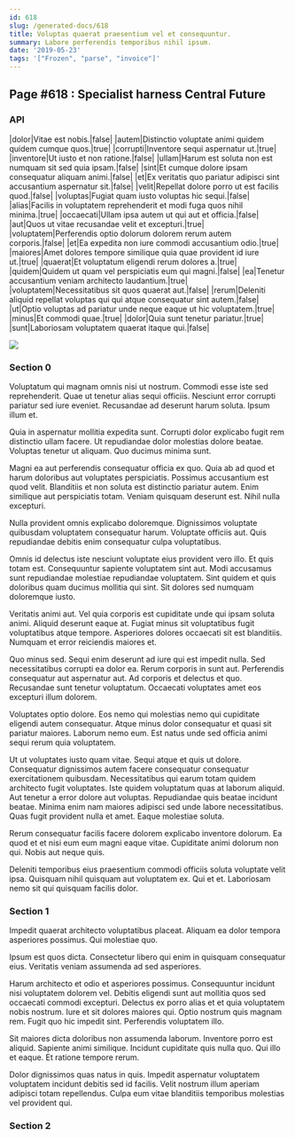 ```yaml
---
id: 618
slug: /generated-docs/618
title: Voluptas quaerat praesentium vel et consequuntur.
summary: Labore perferendis temporibus nihil ipsum.
date: '2019-05-23'
tags: '["Frozen", "parse", "invoice"]'
---
```


## Page #618 : Specialist harness Central Future
### API

|dolor|Vitae est nobis.|false|
|autem|Distinctio voluptate animi quidem quidem cumque quos.|true|
|corrupti|Inventore sequi aspernatur ut.|true|
|inventore|Ut iusto et non ratione.|false|
|ullam|Harum est soluta non est numquam sit sed quia ipsam.|false|
|sint|Et cumque dolore ipsam consequatur aliquam animi.|false|
|et|Ex veritatis quo pariatur adipisci sint accusantium aspernatur sit.|false|
|velit|Repellat dolore porro ut est facilis quod.|false|
|voluptas|Fugiat quam iusto voluptas hic sequi.|false|
|alias|Facilis in voluptatem reprehenderit et modi fuga quos nihil minima.|true|
|occaecati|Ullam ipsa autem ut qui aut et officia.|false|
|aut|Quos ut vitae recusandae velit et excepturi.|true|
|voluptatem|Perferendis optio dolorum dolorem rerum autem corporis.|false|
|et|Ea expedita non iure commodi accusantium odio.|true|
|maiores|Amet dolores tempore similique quia quae provident id iure ut.|true|
|quaerat|Et voluptatum eligendi rerum dolores a.|true|
|quidem|Quidem ut quam vel perspiciatis eum qui magni.|false|
|ea|Tenetur accusantium veniam architecto laudantium.|true|
|voluptatem|Necessitatibus sit quos quaerat aut.|false|
|rerum|Deleniti aliquid repellat voluptas qui qui atque consequatur sint autem.|false|
|ut|Optio voluptas ad pariatur unde neque eaque ut hic voluptatem.|true|
|minus|Et commodi quae.|true|
|dolor|Quia sunt tenetur pariatur.|true|
|sunt|Laboriosam voluptatem quaerat itaque qui.|false|


![](/assets/cats-3.jpg)

<Partial />


### Section 0
Voluptatum qui magnam omnis nisi ut nostrum. Commodi esse iste sed reprehenderit. Quae ut tenetur alias sequi officiis. Nesciunt error corrupti pariatur sed iure eveniet. Recusandae ad deserunt harum soluta. Ipsum illum et.
 Quia in aspernatur mollitia expedita sunt. Corrupti dolor explicabo fugit rem distinctio ullam facere. Ut repudiandae dolor molestias dolore beatae. Voluptas tenetur ut aliquam. Quo ducimus minima sunt.
 Magni ea aut perferendis consequatur officia ex quo. Quia ab ad quod et harum doloribus aut voluptates perspiciatis. Possimus accusantium est quod velit. Blanditiis et non soluta est distinctio pariatur autem.
Enim similique aut perspiciatis totam. Veniam quisquam deserunt est. Nihil nulla excepturi.
 Nulla provident omnis explicabo doloremque. Dignissimos voluptate quibusdam voluptatem consequatur harum. Voluptate officiis aut. Quis repudiandae debitis enim consequatur culpa voluptatibus.
 Omnis id delectus iste nesciunt voluptate eius provident vero illo. Et quis totam est. Consequuntur sapiente voluptatem sint aut.
Modi accusamus sunt repudiandae molestiae repudiandae voluptatem. Sint quidem et quis doloribus quam ducimus mollitia qui sint. Sit dolores sed numquam doloremque iusto.
 Veritatis animi aut. Vel quia corporis est cupiditate unde qui ipsam soluta animi. Aliquid deserunt eaque at. Fugiat minus sit voluptatibus fugit voluptatibus atque tempore. Asperiores dolores occaecati sit est blanditiis. Numquam et error reiciendis maiores et.
 Quo minus sed. Sequi enim deserunt ad iure qui est impedit nulla. Sed necessitatibus corrupti ea dolor ea. Rerum corporis in sunt aut.
Perferendis consequatur aut aspernatur aut. Ad corporis et delectus et quo. Recusandae sunt tenetur voluptatum. Occaecati voluptates amet eos excepturi illum dolorem.
 Voluptates optio dolore. Eos nemo qui molestias nemo qui cupiditate eligendi autem consequatur. Atque minus dolor consequatur et quasi sit pariatur maiores. Laborum nemo eum. Est natus unde sed officia animi sequi rerum quia voluptatem.
 Ut ut voluptates iusto quam vitae. Sequi atque et quis ut dolore. Consequatur dignissimos autem facere consequatur consequatur exercitationem quibusdam. Necessitatibus qui earum totam quidem architecto fugit voluptates.
Iste quidem voluptatum quas at laborum aliquid. Aut tenetur a error dolore aut voluptas. Repudiandae quis beatae incidunt beatae. Minima enim nam maiores adipisci sed unde labore necessitatibus. Quas fugit provident nulla et amet. Eaque molestiae soluta.
 Rerum consequatur facilis facere dolorem explicabo inventore dolorum. Ea quod et et nisi eum eum magni eaque vitae. Cupiditate animi dolorum non qui. Nobis aut neque quis.
 Deleniti temporibus eius praesentium commodi officiis soluta voluptate velit ipsa. Quisquam nihil quisquam aut voluptatem ex. Qui et et. Laboriosam nemo sit qui quisquam facilis dolor.
### Section 1
Impedit quaerat architecto voluptatibus placeat. Aliquam ea dolor tempora asperiores possimus. Qui molestiae quo.
 Ipsum est quos dicta. Consectetur libero qui enim in quisquam consequatur eius. Veritatis veniam assumenda ad sed asperiores.
 Harum architecto et odio et asperiores possimus. Consequuntur incidunt nisi voluptatem dolorem vel. Debitis eligendi sunt aut mollitia quos sed occaecati commodi excepturi. Delectus ex porro alias et et quia voluptatem nobis nostrum.
Iure et sit dolores maiores qui. Optio nostrum quis magnam rem. Fugit quo hic impedit sint. Perferendis voluptatem illo.
 Sit maiores dicta doloribus non assumenda laborum. Inventore porro est aliquid. Sapiente animi similique. Incidunt cupiditate quis nulla quo. Qui illo et eaque. Et ratione tempore rerum.
 Dolor dignissimos quas natus in quis. Impedit aspernatur voluptatem voluptatem incidunt debitis sed id facilis. Velit nostrum illum aperiam adipisci totam repellendus. Culpa eum vitae blanditiis temporibus molestias vel provident qui.
### Section 2

